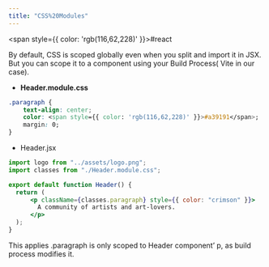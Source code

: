 ```yaml
---
title: "CSS%20Modules"
---
```



<span style={{ color: 'rgb(116,62,228)' }}>#react</span> 

By default, CSS is scoped globally even when you split and import it in JSX. But you can scope it to a component using your Build Process( Vite in our case).

- **Header.module.css**
```css
.paragraph {
    text-align: center;
    color: <span style={{ color: 'rgb(116,62,228)' }}>#a39191</span>;
    margin: 0;
}
```

- Header.jsx
```jsx
import logo from "../assets/logo.png";
import classes from "./Header.module.css";

export default function Header() {
  return (
      <p className={classes.paragraph} style={{ color: "crimson" }}>
        A community of artists and art-lovers.
      </p>
  );
}
```

This applies .paragraph is only scoped to Header component’ p, as build process modifies it.
